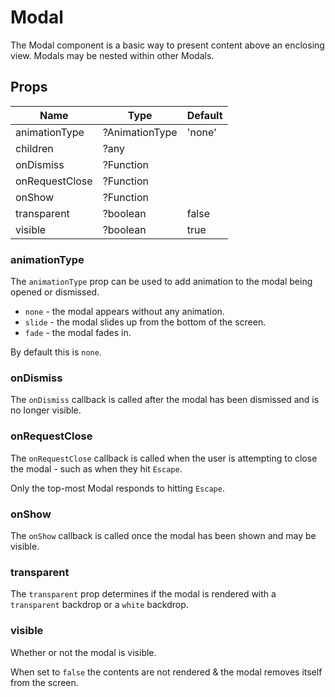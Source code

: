 
<Meta title="Components|Modal" />

# Modal

The Modal component is a basic way to present content above an enclosing view.
Modals may be nested within other Modals.

## Props

| Name                      | Type           | Default |
| ------------------------- | -------------- | ------- |
| animationType             | ?AnimationType | 'none' |
| children                  | ?any           | |
| onDismiss                 | ?Function      | |
| onRequestClose            | ?Function      | |
| onShow                    | ?Function      | |
| transparent               | ?boolean       | false |
| visible                   | ?boolean       | true |

### animationType

The `animationType` prop can be used to add animation to the modal
being opened or dismissed.

* `none` - the modal appears without any animation.
* `slide` - the modal slides up from the bottom of the screen.
* `fade` - the modal fades in.

By default this is `none`.

<Preview withSource='none'>
  <Story name="propsExample-animationType">
    <Stories.animatedModal />
  </Story>
</Preview>

### onDismiss

The `onDismiss` callback is called after the modal has been dismissed and is no longer visible.

### onRequestClose

The `onRequestClose` callback is called when the user is attempting to close the modal -
such as when they hit `Escape`.

Only the top-most Modal responds to hitting `Escape`.

<Preview withSource='none'>
  <Story name="propsExample-onRequestClose">
    <Stories.modalception />
  </Story>
</Preview>

### onShow

The `onShow` callback is called once the modal has been shown and may be visible.

### transparent

The `transparent` prop determines if the modal is rendered with a `transparent` backdrop or
a `white` backdrop.

<Preview withSource='none'>
  <Story name="propsExample-transparent">
    <Stories.transparentModal />
  </Story>
</Preview>

### visible

Whether or not the modal is visible.

When set to `false` the contents are not rendered & the modal removes itself
from the screen.

<Preview withSource='none'>
  <Story name="propsExample-visible">
    <Stories.simpleModal />
  </Story>
</Preview>
